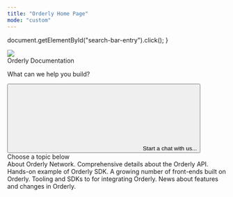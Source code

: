 ```yaml
---
title: "Orderly Home Page"
mode: "custom"
---
```


  document.getElementById("search-bar-entry").click();
}

<div
  className="relative w-full flex items-center justify-center"
  style={{ height: '24rem', backgroundColor: '#1F1F33', overflow: 'hidden' }}
>
  <div style={{ flex: 'none' }}>
    <img
      src="images/home_banner.jpg"
      style={{ height: '400px', width: '2000px', pointerEvents: 'none'  }}
    />
  </div>
  <div style={{ position: 'absolute', textAlign: 'center' }}>
    <div
      style={{
        color: 'white',
        fontWeight: '400',
        fontSize: '48px',
        margin: '0',
      }}
    >
      Orderly Documentation
    </div>
    <p
      style={{
        color: 'white',
        fontWeight: '400',
        fontSize: '20px',
        opacity: '0.7',
      }}
    >
      What can we help you build?
    </p>
    <button
      type="button"
      className="mx-auto w-full flex items-center text-sm leading-6 shadow-sm text-gray-400 bg-white ring-1 ring-gray-400/20 focus:outline-primary"
      id="home-search-entry"
      style={{
        maxWidth: '24rem',
        borderRadius: '4px',
        marginTop: '3rem',
        paddingLeft: '0.75rem',
        paddingRight: '0.75rem',
        paddingTop: '0.75rem',
        paddingBottom: '0.75rem',
      }}
      onClick={openSearch}
    >
      <svg
        className="h-4 w-4 ml-1.5 mr-3 flex-none bg-gray-500 hover:bg-gray-600 dark:bg-white/50 dark:hover:bg-white/70"
        style={{
          maskImage:
            'url("images/home_banner.jpg")',
          maskRepeat: 'no-repeat',
          maskPosition: 'center center',
        }}
      />
      Start a chat with us...
    </button>
  </div>
</div>
<div style={{marginTop: '6rem', marginBottom: '8rem', maxWidth: '70rem', marginLeft: 'auto',
    marginRight: 'auto', paddingLeft: '1.25rem',
    paddingRight: '1.25rem' }}>
<div
  style={{
    textAlign: 'center',
    fontSize: '24px',
    fontWeight: '600',
    color: '#121142',
    marginBottom: '3rem',
  }}
>
  <span className="text-primary">Choose a topic below</span>
</div>

<CardGroup cols={3}>
  <Card title="Guides" icon="book-open" href="/introduction">
    About Orderly Network.
  </Card>
  <Card title="Reference" icon="code-simple" href="/build-on-evm">
    Comprehensive details about the Orderly API.
  </Card>
  <Card
    title="Examples"
    icon="grid-round"
    iconType="solid"
    href="https://github.com/OrderlyNetwork/example-dex"
  >
    Hands-on example of Orderly SDK.
  </Card>
  <Card title="Integrations" icon="link-simple" href="/introduction/trade-on-orderly/brokers">
    A growing number of front-ends built on Orderly.
  </Card>
  <Card title="Tools" icon="wrench" href="/sdks">
    Tooling and SDKs to for integrating Orderly.
  </Card>
  <Card title="Releases" icon="party-horn" href="/changelog">
    News about features and changes in Orderly.
  </Card>
</CardGroup>

</div>
